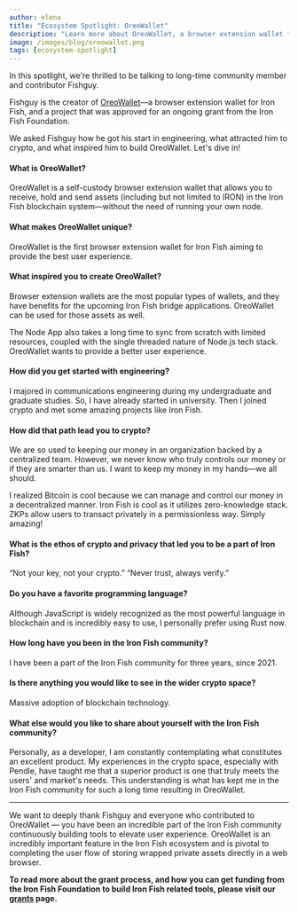 ```yaml
---
author: elena
title: "Ecosystem Spotlight: OreoWallet"
description: "Learn more about OreoWallet, a browser extension wallet for Iron Fish"
image: /images/blog/oreowallet.png
tags: [ecosystem-spotlight]
---
```


In this spotlight, we're thrilled to be talking to long-time community member and contributor Fishguy.

Fishguy is the creator of [OreoWallet](https://oreowallet.com/)—a browser extension wallet for Iron Fish, and a project that was approved for an ongoing grant from the Iron Fish Foundation.

We asked Fishguy how he got his start in engineering, what attracted him to crypto, and what inspired him to build OreoWallet. Let's dive in!

#### What is OreoWallet?

OreoWallet is a self-custody browser extension wallet that allows you to receive, hold and send assets (including but not limited to IRON) in the Iron Fish blockchain system—without the need of running your own node.

#### What makes OreoWallet unique?

OreoWallet is the first browser extension wallet for Iron Fish aiming to provide the best user experience.

#### What inspired you to create OreoWallet?

Browser extension wallets are the most popular types of wallets, and they have benefits for the upcoming Iron Fish bridge applications. OreoWallet can be used for those assets as well.

The Node App also takes a long time to sync from scratch with limited resources, coupled with the single threaded nature of Node.js tech stack. OreoWallet wants to provide a better user experience.

#### How did you get started with engineering?

I majored in communications engineering during my undergraduate and graduate studies. So, I have already started in university. Then I joined crypto and met some amazing projects like Iron Fish.

#### How did that path lead you to crypto?

We are so used to keeping our money in an organization backed by a centralized team. However, we never know who truly controls our money or if they are smarter than us. I want to keep my money in my hands—we all should.

I realized Bitcoin is cool because we can manage and control our money in a decentralized manner. Iron Fish is cool as it utilizes zero-knowledge stack. ZKPs allow users to transact privately in a permissionless way. Simply amazing!

#### What is the ethos of crypto and privacy that led you to be a part of Iron Fish?

“Not your key, not your crypto.” “Never trust, always verify.”

#### Do you have a favorite programming language?

Although JavaScript is widely recognized as the most powerful language in blockchain and is incredibly easy to use, I personally prefer using Rust now.

#### How long have you been in the Iron Fish community?

I have been a part of the Iron Fish community for three years, since 2021.

#### Is there anything you would like to see in the wider crypto space?

Massive adoption of blockchain technology.

#### What else would you like to share about yourself with the Iron Fish community?

Personally, as a developer, I am constantly contemplating what constitutes an excellent product. My experiences in the crypto space, especially with Pendle, have taught me that a superior product is one that truly meets the users' and market's needs. This understanding is what has kept me in the Iron Fish community for such a long time resulting in OreoWallet.

---

We want to deeply thank Fishguy and everyone who contributed to OreoWallet — you have been an incredible part of the Iron Fish community continuously building tools to elevate user experience. OreoWallet is an incredibly important feature in the Iron Fish ecosystem and is pivotal to completing the user flow of storing wrapped private assets directly in a web browser.

**To read more about the grant process, and how you can get funding from the Iron Fish Foundation to build Iron Fish related tools, please visit our [grants](https://ironfish.network/community/grants) page.**
